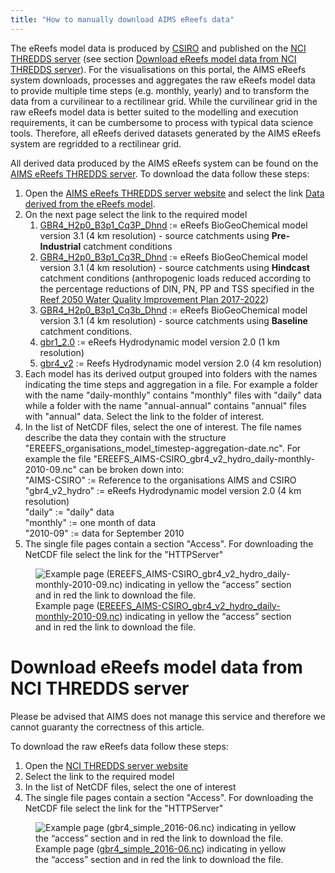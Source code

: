 ```yaml
---
title: "How to manually download AIMS eReefs data"
---
```


The eReefs model data is produced by
[CSIRO](https://research.csiro.au/ereefs/) and published on the [NCI
THREDDS
server](https://dapds00.nci.org.au/thredds/catalogs/fx3/catalog.html)
(see section [Download eReefs model data from NCI THREDDS
server](#download-ereefs-model-data-from-nci-thredds-server)). For the
visualisations on this portal, the AIMS eReefs system downloads,
processes and aggregates the raw eReefs model data to provide multiple
time steps (e.g. monthly, yearly) and to transform the data from a
curvilinear to a rectilinear grid. While the curvilinear grid in the raw
eReefs model data is better suited to the modelling and execution
requirements, it can be cumbersome to process with typical data science
tools. Therefore, all eReefs derived datasets generated by the AIMS
eReefs system are regridded to a rectilinear grid.

All derived data produced by the AIMS eReefs system can be found on the
[AIMS eReefs THREDDS server](https://thredds.ereefs.aims.gov.au/). To
download the data follow these steps:

1.  Open the [AIMS eReefs THREDDS server
    website](https://thredds.ereefs.aims.gov.au/) and select the link
    [Data derived from the eReefs
    model](https://thredds.ereefs.aims.gov.au/thredds/catalog/catalog.html).
2.  On the next page select the link to the required model
    1.  [GBR4_H2p0_B3p1_Cq3P_Dhnd](https://thredds.ereefs.aims.gov.au/thredds/catalog/ereefs/GBR4_H2p0_B3p1_Cq3P_Dhnd.html)
        := eReefs BioGeoChemical model version 3.1 (4 km resolution) -
        source catchments using **Pre-Industrial** catchment conditions
    2.  [GBR4_H2p0_B3p1_Cq3R_Dhnd](https://thredds.ereefs.aims.gov.au/thredds/catalog/ereefs/GBR4_H2p0_B3p1_Cq3R_Dhnd.html)
        := eReefs BioGeoChemical model version 3.1 (4 km resolution) -
        source catchments using **Hindcast** catchment conditions
        (anthropogenic loads reduced according to the percentage
        reductions of DIN, PN, PP and TSS specified in the [Reef 2050
        Water Quality Improvement Plan
        2017-2022](https://www.reefplan.qld.gov.au/__data/assets/pdf_file/0017/46115/reef-2050-water-quality-improvement-plan-2017-22.pdf))
    3.  [GBR4_H2p0_B3p1_Cq3b_Dhnd](https://thredds.ereefs.aims.gov.au/thredds/catalog/ereefs/GBR4_H2p0_B3p1_Cq3b_Dhnd.html)
        := eReefs BioGeoChemical model version 3.1 (4 km resolution) -
        source catchments using **Baseline** catchment conditions.
    4.  [gbr1_2.0](https://thredds.ereefs.aims.gov.au/thredds/catalog/ereefs/gbr1_2-0.html)
        := eReefs Hydrodynamic model version 2.0 (1 km resolution)
    5.  [gbr4_v2](https://thredds.ereefs.aims.gov.au/thredds/catalog/ereefs/gbr4_v2.html)
        := Reefs Hydrodynamic model version 2.0 (4 km resolution)
3.  Each model has its derived output grouped into folders with the
    names indicating the time steps and aggregation in a file. For
    example a folder with the name \"daily-monthly\" contains
    \"monthly\" files with \"daily\" data while a folder with the name
    \"annual-annual\" contains \"annual\" files with \"annual\" data.
    Select the link to the folder of interest.
4.  In the list of NetCDF files, select the one of interest. The file
    names describe the data they contain with the structure
    \"EREEFS_organisations_model_timestep-aggregation-date.nc\". For
    example the file
    \"EREEFS_AIMS-CSIRO_gbr4_v2_hydro_daily-monthly-2010-09.nc\"
    can be broken down into:\
    \"AIMS-CSIRO\" := Reference to the organisations AIMS and CSIRO\
    \"gbr4_v2_hydro\" := eReefs Hydrodynamic model version 2.0 (4 km
    resolution)\
    \"daily\" := \"daily\" data\
    \"monthly\" := one month of data\
    \"2010-09\" := data for September 2010
5.  The single file pages contain a section \"Access\". For downloading
    the NetCDF file select the link for the \"HTTPServer\"

![Example page
([EREEFS_AIMS-CSIRO_gbr4_v2_hydro_daily-monthly-2010-09.nc](http://thredds.ereefs.aims.gov.au/thredds/s3catalogue/aims-ereefs-public-prod/derived/ncaggregate/ereefs/gbr4_v2/daily-monthly/catalog.html?dataset=EREEFS_AIMS-CSIRO_gbr4_v2_hydro_daily-monthly-2010-09.nc))
indicating in yellow the "access" section and in red the link to
download the file.](./how-to-download-derived-data.png){fig-alt="A screenshot highlighting some links" .border}

# Download eReefs model data from NCI THREDDS server

Please be advised that AIMS does not manage this service and therefore
we cannot guaranty the correctness of this article.

To download the raw eReefs data follow these steps:

1.  Open the [NCI THREDDS server
    website](http://dapds00.nci.org.au/thredds/catalogs/fx3/catalog.html)
2.  Select the link to the required model
3.  In the list of NetCDF files, select the one of interest
4.  The single file pages contain a section \"Access\". For downloading
    the NetCDF file select the link for the \"HTTPServer\"

![Example page
([gbr4_simple_2016-06.nc​](http://dapds00.nci.org.au/thredds/catalog/fx3/gbr4/catalog.html?dataset=fx3-gbr4/gbr4_simple_2016-06.nc))
indicating in yellow the "access" section and in red the link to
download the file.](./how-to-download-raw-data-from-NCI.png){fig-alt="A screenshot highlighting some links" .border}
